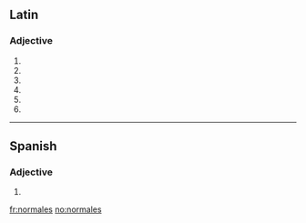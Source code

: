 ==Latin==

===Adjective===
{{la-adj-form|normālēs}}

# {{inflection of|normalis|normālis|nom|m|p|lang=la}}
# {{inflection of|normalis|normālis|nom|f|p|lang=la}}
# {{inflection of|normalis|normālis|acc|m|p|lang=la}}
# {{inflection of|normalis|normālis|acc|f|p|lang=la}}
# {{inflection of|normalis|normālis|voc|m|p|lang=la}}
# {{inflection of|normalis|normālis|voc|f|p|lang=la}}

----

==Spanish==

===Adjective===
{{head|es|adjective form}} {{m|f}} {{p}}

# {{plural of|lang=es|[[normal]]|nocat=1}}

[[fr:normales]]
[[no:normales]]